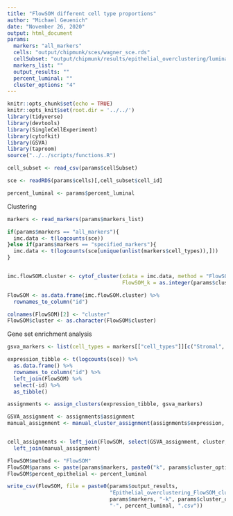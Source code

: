 ```yaml
---
title: "FlowSOM different cell type proportions"
author: "Michael Geuenich"
date: "November 26, 2020"
output: html_document
params:
  markers: "all_markers"
  cells: "output/chipmunk/sces/wagner_sce.rds"
  cellSubset: "output/chipmunk/results/epithelial_overclustering/luminal_20.csv" 
  markers_list: ""
  output_results: ""
  percent_luminal: ""
  cluster_options: "4"
---
```


```r
knitr::opts_chunk$set(echo = TRUE)
knitr::opts_knit$set(root.dir = '../../')
library(tidyverse)
library(devtools)
library(SingleCellExperiment)
library(cytofkit)
library(GSVA)
library(taproom)
source("../../scripts/functions.R")
```



```r
cell_subset <- read_csv(params$cellSubset)

sce <- readRDS(params$cells)[,cell_subset$cell_id]

percent_luminal <- params$percent_luminal
```

Clustering
```r
markers <- read_markers(params$markers_list)

if(params$markers == "all_markers"){
  imc.data <- t(logcounts(sce))
}else if(params$markers == "specified_markers"){  
  imc.data <- t(logcounts(sce[unique(unlist(markers$cell_types)),]))
}


imc.flowSOM.cluster <- cytof_cluster(xdata = imc.data, method = "FlowSOM",
                                     FlowSOM_k = as.integer(params$cluster_options))

FlowSOM <- as.data.frame(imc.flowSOM.cluster) %>% 
  rownames_to_column("id")

colnames(FlowSOM)[2] <- "cluster"
FlowSOM$cluster <- as.character(FlowSOM$cluster)
```

Gene set enrichment analysis
```r
gsva_markers <- list(cell_types = markers[["cell_types"]][c("Stromal", "T cells", "Epithelial (luminal)", "Macrophage")], cell_states = "")

expression_tibble <- t(logcounts(sce)) %>% 
  as.data.frame() %>% 
  rownames_to_column("id") %>% 
  left_join(FlowSOM) %>% 
  select(-id) %>% 
  as_tibble()

assignments <- assign_clusters(expression_tibble, gsva_markers)

GSVA_assignment <- assignments$assignment
manual_assignment <- manual_cluster_assignment(assignments$expression, markers)


cell_assignments <- left_join(FlowSOM, select(GSVA_assignment, cluster, GSVA_cell_type)) %>% 
  left_join(manual_assignment)
```

```r
FlowSOM$method <- "FlowSOM"
FlowSOM$params <- paste(params$markers, paste0("k", params$cluster_options), sep = "_")
FlowSOM$percent_epithelial <- percent_luminal

write_csv(FlowSOM, file = paste0(params$output_results, 
                                 "Epithelial_overclustering_FlowSOM_clusters-",
                                 params$markers, "-k", params$cluster_options, 
                                 "-", percent_luminal, ".csv"))
```
